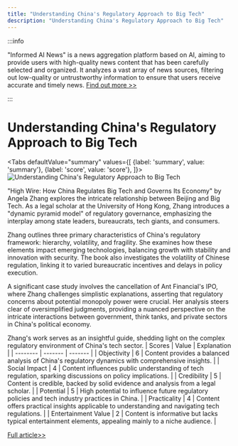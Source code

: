 ```yaml
---
title: "Understanding China's Regulatory Approach to Big Tech"
description: "Understanding China's Regulatory Approach to Big Tech"
---
```



:::info

"Informed AI News" is a news aggregation platform based on AI, aiming to provide users with high-quality news content that has been carefully selected and organized. It analyzes a vast array of news sources, filtering out low-quality or untrustworthy information to ensure that users receive accurate and timely news.  [Find out more >>](/docs/guides)

:::

# Understanding China's Regulatory Approach to Big Tech


<Tabs
	defaultValue="summary"
	values={[
	{label: 'summary', value: 'summary'},
	{label: 'score', value: 'score'},
]}>
<TabItem value="summary">
<img
  src="https://image.informedainews.com/2024/06/Eco-LyM-1718077391-0.jpg"
  alt="Understanding China's Regulatory Approach to Big Tech"
/>



"High Wire: How China Regulates Big Tech and Governs Its Economy" by Angela Zhang explores the intricate relationship between Beijing and Big Tech. As a legal scholar at the University of Hong Kong, Zhang introduces a "dynamic pyramid model" of regulatory governance, emphasizing the interplay among state leaders, bureaucrats, tech giants, and consumers.

Zhang outlines three primary characteristics of China's regulatory framework: hierarchy, volatility, and fragility. She examines how these elements impact emerging technologies, balancing growth with stability and innovation with security. The book also investigates the volatility of Chinese regulation, linking it to varied bureaucratic incentives and delays in policy execution.

A significant case study involves the cancellation of Ant Financial's IPO, where Zhang challenges simplistic explanations, asserting that regulatory concerns about potential monopoly power were crucial. Her analysis steers clear of oversimplified judgments, providing a nuanced perspective on the intricate interactions between government, think tanks, and private sectors in China's political economy.

Zhang's work serves as an insightful guide, shedding light on the complex regulatory environment of China's tech sector.
</TabItem>
<TabItem value="score">
	| Scores     | Value   | Explanation |
	| -------- | ------- | ------- |
	| Objectivity  | 6    | Content provides a balanced analysis of China's regulatory dynamics with comprehensive insights.    |
	| Social Impact | 4     | Content influences public understanding of tech regulation, sparking discussions on policy implications.    |
	| Credibility    | 5    | Content is credible, backed by solid evidence and analysis from a legal scholar.    |
	| Potential    | 5    | High potential to influence future regulatory policies and tech industry practices in China.    |
	| Practicality    | 4    | Content offers practical insights applicable to understanding and navigating tech regulations.    |
	| Entertainment Value    | 2    | Content is informative but lacks typical entertainment elements, appealing mainly to a niche audience.    |
</TabItem>
</Tabs>

[Full article>>](https://asia.nikkei.com/Life-Arts/Books/Books-Unraveling-the-complex-ties-between-Beijing-and-Big-Tech)
